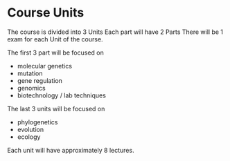 # Course Units

The course is divided into 3 Units  Each part will have 2 Parts
There will be 1 exam for each Unit of the course.

The first 3 part will be focused on

* molecular genetics
* mutation
* gene regulation
* genomics
* biotechnology / lab techniques


The last 3 units will be focused on

* phylogenetics
* evolution
* ecology


Each unit will have approximately 8 lectures.  